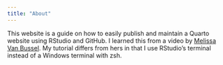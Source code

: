 ```yaml
---
title: "About"
---
```


This website is a guide on how to easily publish and maintain a Quarto website using RStudio and GitHub. I learned this from a video by [Melissa Van Bussel](https://www.melissavanbussel.com). My tutorial differs from hers in that I use RStudio's terminal instead of a Windows terminal with zsh.